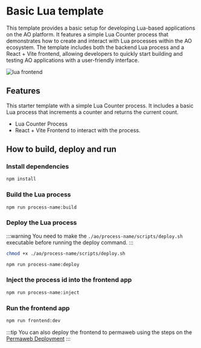# Basic Lua template

This template provides a basic setup for developing Lua-based applications on the AO platform. It features a simple Lua Counter process that demonstrates how to create and interact with Lua processes within the AO ecosystem. The template includes both the backend Lua process and a React + Vite frontend, allowing developers to quickly start building and testing AO applications with a user-friendly interface.

![lua frontend](/lua.png)

## Features
This starter template with a simple Lua Counter process. 
It includes a basic Lua process that increments a counter and returns the current count.

- Lua Counter Process
- React + Vite Frontend to interact with the process.

## How to build, deploy and run

### Install dependencies

```bash
npm install
```

### Build the Lua process

```bash
npm run process-name:build
```

### Deploy the Lua process

:::warning
You need to make the `./ao/process-name/scripts/deploy.sh` executable before running the deploy command.
:::

```bash
chmod +x ./ao/process-name/scripts/deploy.sh

npm run process-name:deploy
```

### Inject the process id into the frontend app

```bash
npm run process-name:inject
```

### Run the frontend app

```bash
npm run frontend:dev
```

:::tip
You can also deploy the frontend to permaweb using the steps on the [Permaweb Deployment](/frontend-development/permaweb-deployment)
:::